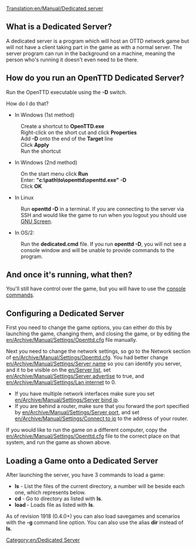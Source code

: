 [[Translation:en/Manual/Dedicated server]]
==What is a Dedicated Server?==

A dedicated server is a program which will host an OTTD network game but will not have a client taking part in the game as with a normal server. The server program can run in the background on a machine, meaning the person who's running it doesn't even need to be there.

==How do you run an OpenTTD Dedicated Server?==

Run the OpenTTD executable using the '''-D''' switch.

How do I do that?


* In Windows (1st method)
:Create a shortcut to '''OpenTTD.exe'''
:Right-click on the short cut and click '''Properties'''
:Add '''-D''' onto the end of the '''Target''' line
:Click '''Apply'''
:Run the shortcut


* In Windows (2nd method)

:On the start menu click '''Run'''
:Enter: '''"c:\path\to\openttd\openttd.exe" -D'''
:Click '''OK'''


* In Linux

:Run '''openttd -D''' in a terminal. If you are connecting to the server via SSH and would like the game to run when you logout you should use [http://www.gnu.org/software/screen/ GNU Screen].


* In OS/2:

:Run the '''dedicated.cmd''' file. If you run '''openttd -D''', you will not see a console window and will be unable to provide commands to the program.

==And once it's running, what then?==

You'll still have control over the game, but you will have to use the [[en/Manual/Console Commands|console commands]].

==Configuring a Dedicated Server==

First you need to change the game options, you can either do this by launching the game, changing them, and closing the game, or by editing the [[en/Archive/Manual/Settings/Openttd.cfg]] file manually.


Next you need to change the network settings, so go to the Network section of [[en/Archive/Manual/Settings/Openttd.cfg]]. You had better change [[en/Archive/Manual/Settings/Server name]] so you can identify you server, and it to be visible on the [[en/Server list]], set [[en/Archive/Manual/Settings/Server advertise]] to true, and [[en/Archive/Manual/Settings/Lan internet]] to 0.
*If you have multiple network interfaces make sure you set [[en/Archive/Manual/Settings/Server bind ip]].
*If you are behind a router, make sure that you forward the port specified by [[en/Archive/Manual/Settings/Server port]], and set [[en/Archive/Manual/Settings/Connect to ip]] to the address of your router.


If you would like to run the game on a different computer, copy the [[en/Archive/Manual/Settings/Openttd.cfg]] file to the correct place on that system, and run the game as shown above.

==Loading a Game onto a Dedicated Server==

After launching the server, you have 3 commands to load a game:
* '''ls''' - List the files of the current directory, a number will be beside each one, which represents '''<no>''' below.
* '''cd <no>''' - Go to directory '''<no>''' as listed with '''ls'''.
* '''load <no>''' - Loads file '''<no>''' as listed with '''ls'''.

As of revision 1918 (0.4.0+) you can also load savegames and scenarios with the '''-g <filename>''' command line option. You can also use the alias '''dir''' instead of '''ls'''.

[[Category:en/Dedicated Server]]